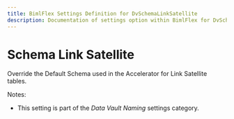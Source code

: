 ```yaml
---
title: BimlFlex Settings Definition for DvSchemaLinkSatellite
description: Documentation of settings option within BimlFlex for DvSchemaLinkSatellite
---
```

<head>
  <meta name="varigenceProduct" content="BimlFlex"></meta>
  <meta name="varigenceArticleType" content="Reference"></meta>
</head>

# Schema Link Satellite

Override the Default Schema used in the Accelerator for Link Satellite tables.

Notes:

* This setting is part of the *Data Vault Naming* settings category.

